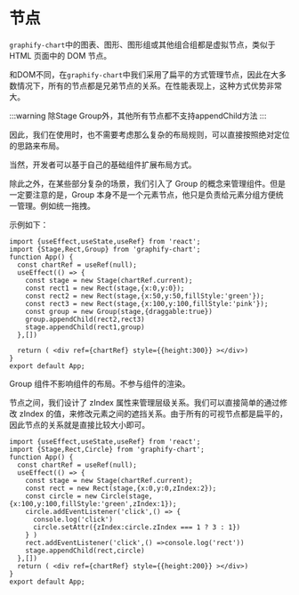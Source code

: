 
# 节点

`graphify-chart`中的图表、图形、图形组或其他组合组都是虚拟节点，类似于 HTML 页面中的 DOM 节点。

和DOM不同，在`graphify-chart`中我们采用了扁平的方式管理节点，因此在大多数情况下，所有的节点都是兄弟节点的关系。在性能表现上，这种方式优势非常大。

:::warning
除Stage Group外，其他所有节点都不支持appendChild方法
:::

因此，我们在使用时，也不需要考虑那么复杂的布局规则，可以直接按照绝对定位的思路来布局。

当然，开发者可以基于自己的基础组件扩展布局方式。

除此之外，在某些部分复杂的场景，我们引入了 Group 的概念来管理组件。但是一定要注意的是，Group 本身不是一个元素节点，他只是负责给元素分组方便统一管理。例如统一拖拽。

示例如下：
```tsx preview
import {useEffect,useState,useRef} from 'react';
import {Stage,Rect,Group} from 'graphify-chart';
function App() {
  const chartRef = useRef(null);
  useEffect(() => {
    const stage = new Stage(chartRef.current);
    const rect1 = new Rect(stage,{x:0,y:0});
    const rect2 = new Rect(stage,{x:50,y:50,fillStyle:'green'});
    const rect3 = new Rect(stage,{x:100,y:100,fillStyle:'pink'});
    const group = new Group(stage,{draggable:true})
    group.appendChild(rect2,rect3)
    stage.appendChild(rect1,group)
  },[])
  
  return ( <div ref={chartRef} style={{height:300}} ></div>)
}
export default App;
```

Group 组件不影响组件的布局。不参与组件的渲染。

节点之间，我们设计了 zIndex 属性来管理层级关系。我们可以直接简单的通过修改 zIndex 的值，来修改元素之间的遮挡关系。由于所有的可视节点都是扁平的，因此节点的关系就是直接比较大小即可。
```tsx preview
import {useEffect,useState,useRef} from 'react';
import {Stage,Rect,Circle} from 'graphify-chart';
function App() {
  const chartRef = useRef(null);
  useEffect(() => {
    const stage = new Stage(chartRef.current);
    const rect = new Rect(stage,{x:0,y:0,zIndex:2});
    const circle = new Circle(stage,{x:100,y:100,fillStyle:'green',zIndex:1});
    circle.addEventListener('click',() => {
      console.log('click')
      circle.setAttr({zIndex:circle.zIndex === 1 ? 3 : 1})
    } )
    rect.addEventListener('click',() =>console.log('rect'))
    stage.appendChild(rect,circle)
  },[])
  return ( <div ref={chartRef} style={{height:200}} ></div>)
}
export default App;
```